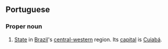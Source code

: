 ==Portuguese==
===Proper noun===
#[[State]] in [[Brazil]]'s [[central-western]] region. Its [[capital]] is [[Cuiabá]].